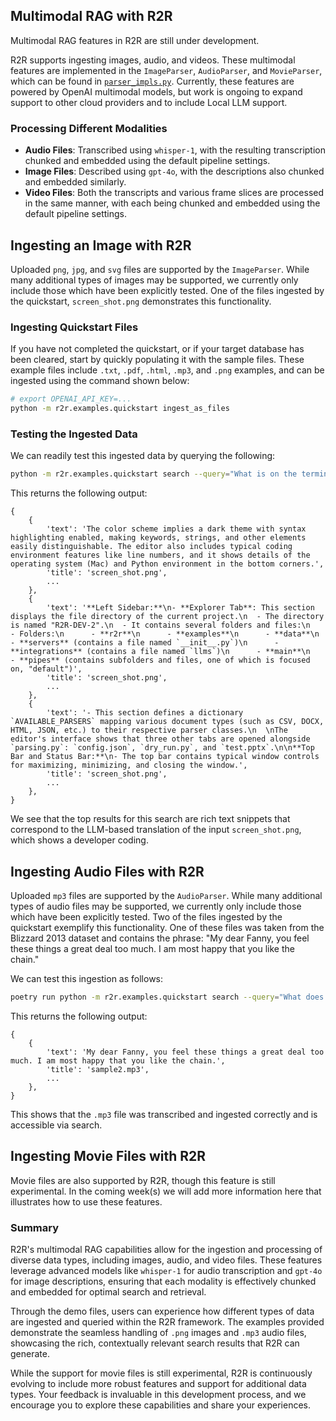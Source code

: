 
## Multimodal RAG with R2R

<Callout type="info" emoji="⚠️">
Multimodal RAG features in R2R are still under development.
</Callout>

R2R supports ingesting images, audio, and videos. These multimodal features are implemented in the `ImageParser`, `AudioParser`, and `MovieParser`, which can be found in [`parser_impls.py`](https://github.com/SciPhi-AI/R2R/blob/main/r2r/core/parsers/parser_impls.py). Currently, these features are powered by OpenAI multimodal models, but work is ongoing to expand support to other cloud providers and to include Local LLM support.

### Processing Different Modalities

- **Audio Files**: Transcribed using `whisper-1`, with the resulting transcription chunked and embedded using the default pipeline settings.
- **Image Files**: Described using `gpt-4o`, with the descriptions also chunked and embedded similarly.
- **Video Files**: Both the transcripts and various frame slices are processed in the same manner, with each being chunked and embedded using the default pipeline settings.

## Ingesting an Image with R2R

Uploaded `png`, `jpg`, and `svg` files are supported by the `ImageParser`. While many additional types of images may be supported, we currently only include those which have been explicitly tested. One of the files ingested by the quickstart, `screen_shot.png` demonstrates this functionality.

### Ingesting Quickstart Files

If you have not completed the quickstart, or if your target database has been cleared, start by quickly populating it with the sample files. These example files include `.txt`, `.pdf`, `.html`, `.mp3`, and `.png` examples, and can be ingested using the command shown below:

```bash filename="bash" copy
# export OPENAI_API_KEY=...
python -m r2r.examples.quickstart ingest_as_files
```

### Testing the Ingested Data

We can readily test this ingested data by querying the following:

```bash filename="bash" copy
python -m r2r.examples.quickstart search --query="What is on the terminal?"
```

This returns the following output:

```plaintext
{
    {
        'text': 'The color scheme implies a dark theme with syntax highlighting enabled, making keywords, strings, and other elements easily distinguishable. The editor also includes typical coding environment features like line numbers, and it shows details of the operating system (Mac) and Python environment in the bottom corners.', 
        'title': 'screen_shot.png', 
        ...
    },
    {
        'text': '**Left Sidebar:**\n- **Explorer Tab**: This section displays the file directory of the current project.\n  - The directory is named "R2R-DEV-2".\n  - It contains several folders and files:\n    - Folders:\n      - **r2r**\n      - **examples**\n      - **data**\n      - **servers** (contains a file named `__init__.py`)\n      - **integrations** (contains a file named `llms`)\n      - **main**\n        - **pipes** (contains subfolders and files, one of which is focused on, "default")', 
        'title': 'screen_shot.png', 
        ...
    },
    {
        'text': '- This section defines a dictionary `AVAILABLE_PARSERS` mapping various document types (such as CSV, DOCX, HTML, JSON, etc.) to their respective parser classes.\n  \nThe editor's interface shows that three other tabs are opened alongside `parsing.py`: `config.json`, `dry_run.py`, and `test.pptx`.\n\n**Top Bar and Status Bar:**\n- The top bar contains typical window controls for maximizing, minimizing, and closing the window.', 
        'title': 'screen_shot.png', 
        ...
    },
}
```

We see that the top results for this search are rich text snippets that correspond to the LLM-based translation of the input `screen_shot.png`, which shows a developer coding.

## Ingesting Audio Files with R2R

Uploaded `mp3` files are supported by the `AudioParser`. While many additional types of audio files may be supported, we currently only include those which have been explicitly tested. Two of the files ingested by the quickstart exemplify this functionality. One of these files was taken from the Blizzard 2013 dataset and contains the phrase: "My dear Fanny, you feel these things a great deal too much. I am most happy that you like the chain."

We can test this ingestion as follows:

```bash filename="bash" copy
poetry run python -m r2r.examples.quickstart search --query="What does Fanny like?"
```

This returns the following output:

```plaintext
{
    {
        'text': 'My dear Fanny, you feel these things a great deal too much. I am most happy that you like the chain.', 
        'title': 'sample2.mp3', 
        ...
    },
}
```

This shows that the `.mp3` file was transcribed and ingested correctly and is accessible via search.


## Ingesting Movie Files with R2R

Movie files are also supported by R2R, though this feature is still experimental. In the coming week(s) we will add more information here that illustrates how to use these features.


### Summary

R2R's multimodal RAG capabilities allow for the ingestion and processing of diverse data types, including images, audio, and video files. These features leverage advanced models like `whisper-1` for audio transcription and `gpt-4o` for image descriptions, ensuring that each modality is effectively chunked and embedded for optimal search and retrieval.

Through the demo files, users can experience how different types of data are ingested and queried within the R2R framework. The examples provided demonstrate the seamless handling of `.png` images and `.mp3` audio files, showcasing the rich, contextually relevant search results that R2R can generate.

While the support for movie files is still experimental, R2R is continuously evolving to include more robust features and support for additional data types. Your feedback is invaluable in this development process, and we encourage you to explore these capabilities and share your experiences.


